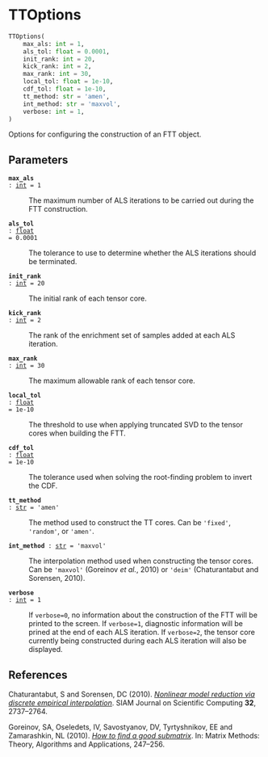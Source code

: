 # TTOptions { #deep_tensor.TTOptions }

```python
TTOptions(
    max_als: int = 1,
    als_tol: float = 0.0001,
    init_rank: int = 20,
    kick_rank: int = 2,
    max_rank: int = 30,
    local_tol: float = 1e-10,
    cdf_tol: float = 1e-10,
    tt_method: str = 'amen',
    int_method: str = 'maxvol',
    verbose: int = 1,
)
```

Options for configuring the construction of an FTT object.

## Parameters {.doc-section .doc-section-parameters}

<code>[**max_als**]{.parameter-name} [:]{.parameter-annotation-sep} [[int](`int`)]{.parameter-annotation} [ = ]{.parameter-default-sep} [1]{.parameter-default}</code>

:   The maximum number of ALS iterations to be carried out during  the FTT construction.

<code>[**als_tol**]{.parameter-name} [:]{.parameter-annotation-sep} [[float](`float`)]{.parameter-annotation} [ = ]{.parameter-default-sep} [0.0001]{.parameter-default}</code>

:   The tolerance to use to determine whether the ALS iterations  should be terminated.

<code>[**init_rank**]{.parameter-name} [:]{.parameter-annotation-sep} [[int](`int`)]{.parameter-annotation} [ = ]{.parameter-default-sep} [20]{.parameter-default}</code>

:   The initial rank of each tensor core.

<code>[**kick_rank**]{.parameter-name} [:]{.parameter-annotation-sep} [[int](`int`)]{.parameter-annotation} [ = ]{.parameter-default-sep} [2]{.parameter-default}</code>

:   The rank of the enrichment set of samples added at each ALS  iteration.

<code>[**max_rank**]{.parameter-name} [:]{.parameter-annotation-sep} [[int](`int`)]{.parameter-annotation} [ = ]{.parameter-default-sep} [30]{.parameter-default}</code>

:   The maximum allowable rank of each tensor core.

<code>[**local_tol**]{.parameter-name} [:]{.parameter-annotation-sep} [[float](`float`)]{.parameter-annotation} [ = ]{.parameter-default-sep} [1e-10]{.parameter-default}</code>

:   The threshold to use when applying truncated SVD to the tensor  cores when building the FTT.

<code>[**cdf_tol**]{.parameter-name} [:]{.parameter-annotation-sep} [[float](`float`)]{.parameter-annotation} [ = ]{.parameter-default-sep} [1e-10]{.parameter-default}</code>

:   The tolerance used when solving the root-finding problem to  invert the CDF.

<code>[**tt_method**]{.parameter-name} [:]{.parameter-annotation-sep} [[str](`str`)]{.parameter-annotation} [ = ]{.parameter-default-sep} [\'amen\']{.parameter-default}</code>

:   The method used to construct the TT cores. Can be `'fixed'`,  `'random'`, or `'amen'`.

<code>[**int_method**]{.parameter-name} [:]{.parameter-annotation-sep} [[str](`str`)]{.parameter-annotation} [ = ]{.parameter-default-sep} [\'maxvol\']{.parameter-default}</code>

:   The interpolation method used when constructing the tensor  cores. Can be `'maxvol'` (Goreinov *et al.*, 2010) or `'deim'`  (Chaturantabut and Sorensen, 2010).

<code>[**verbose**]{.parameter-name} [:]{.parameter-annotation-sep} [[int](`int`)]{.parameter-annotation} [ = ]{.parameter-default-sep} [1]{.parameter-default}</code>

:   If `verbose=0`, no information about the construction of the  FTT will be printed to the screen. If `verbose=1`, diagnostic  information will be prined at the end of each ALS iteration. If `verbose=2`, the tensor core currently being constructed  during each ALS iteration will also be displayed.

## References {.doc-section .doc-section-references}

Chaturantabut, S and Sorensen, DC (2010). *[Nonlinear model reduction 
via discrete empirical interpolation](https://doi.org/10.1137/090766498)*. 
SIAM Journal on Scientific Computing **32**, 2737--2764.

Goreinov, SA, Oseledets, IV, Savostyanov, DV, Tyrtyshnikov, EE and 
Zamarashkin, NL (2010). *[How to find a good submatrix](https://doi.org/10.1142/9789812836021_0015)*.
In: Matrix Methods: Theory, Algorithms and Applications, 247--256.